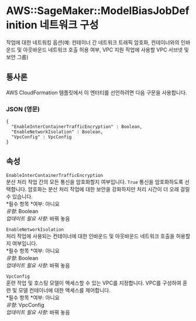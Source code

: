 # AWS::SageMaker::ModelBiasJobDefinition 네트워크 구성

작업에 대한 네트워킹 옵션(예: 컨테이너 간 네트워크 트래픽 암호화, 컨테이너와의 인바운드 및 아웃바운드 네트워크 호출 허용 여부, VPC 지원 작업에 사용할 VPC 서브넷 및 보안 그룹)

## 통사론

AWS CloudFormation 템플릿에서 이 엔터티를 선언하려면 다음 구문을 사용합니다.

### JSON (영문)

```
{
  "EnableInterContainerTrafficEncryption" : Boolean,
  "EnableNetworkIsolation" : Boolean,
  "VpcConfig" : VpcConfig
}
```

## 속성

`EnableInterContainerTrafficEncryption`  
분산 처리 작업 간의 모든 통신을 암호화할지 여부입니다. `True` 통신을 암호화하도록 선택합니다. 암호화는 분산 처리 작업에 대한 보안을 강화하지만 처리 시간이 더 오래 걸릴 수 있습니다.  
*필수 항목 *여부: 아니요  
_유형_: Boolean  
_업데이트 필요 사항_: 바꿔 놓음

`EnableNetworkIsolation`  
처리 작업에 사용되는 컨테이너에 대한 인바운드 및 아웃바운드 네트워크 호출을 허용할지 여부입니다.  
*필수 항목 *여부: 아니요  
_유형_: Boolean  
_업데이트 필요 사항_: 바꿔 놓음

`VpcConfig`  
훈련 작업 및 호스팅 모델이 액세스할 수 있는 VPC를 지정합니다. VPC를 구성하여 훈련 및 모델 컨테이너에 대한 액세스를 제어합니다.  
*필수 항목 *여부: 아니요  
_유형_: VpcConfig  
_업데이트 필요 사항_: 바꿔 놓음
